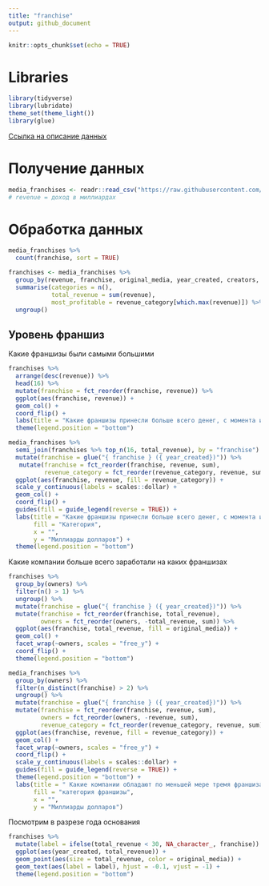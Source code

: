 ```yaml
---
title: "franchise"
output: github_document
---
```


```r
knitr::opts_chunk$set(echo = TRUE)
```

# Libraries

```r
library(tidyverse)
library(lubridate)
theme_set(theme_light())
library(glue)
```

[Ссылка на описание данных](https://github.com/rfordatascience/tidytuesday/tree/master/data/2019/2019-07-02)

# Получение данных

```r
media_franchises <- readr::read_csv("https://raw.githubusercontent.com/rfordatascience/tidytuesday/master/data/2019/2019-07-02/media_franchises.csv")
# revenue = доход в миллиардах
```

# Обработка данных

```r
media_franchises %>% 
  count(franchise, sort = TRUE)

franchises <- media_franchises %>% 
  group_by(revenue, franchise, original_media, year_created, creators, owners) %>% 
  summarise(categories = n(),
            total_revenue = sum(revenue),
            most_profitable = revenue_category[which.max(revenue)]) %>% 
  ungroup()
```


## Уровень франшиз

Какие франшизы были самыми большими
```r
franchises %>% 
  arrange(desc(revenue)) %>% 
  head(16) %>% 
  mutate(franchise = fct_reorder(franchise, revenue)) %>% 
  ggplot(aes(franchise, revenue)) +
  geom_col() +
  coord_flip() +
  labs(title = "Какие франшизы принесли больше всего денег, с момента их создания") +
  theme(legend.position = "bottom")
```

```r
media_franchises %>% 
  semi_join(franchises %>% top_n(16, total_revenue), by = "franchise") %>% 
  mutate(franchise = glue("{ franchise } ({ year_created})")) %>% 
   mutate(franchise = fct_reorder(franchise, revenue, sum),
          revenue_category = fct_reorder(revenue_category, revenue, sum)) %>% 
  ggplot(aes(franchise, revenue, fill = revenue_category)) +
  scale_y_continuous(labels = scales::dollar) +
  geom_col() +
  coord_flip() +
  guides(fill = guide_legend(reverse = TRUE)) +
  labs(title = "Какие франшизы принесли больше всего денег, с момента их создания",
       fill = "Категория",
       x = "",
       y = "Миллиарды долларов") +
  theme(legend.position = "bottom")
```

Какие компании больше всего заработали на каких франшизах

```r
franchises %>% 
  group_by(owners) %>% 
  filter(n() > 1) %>% 
  ungroup() %>% 
  mutate(franchise = glue("{ franchise } ({ year_created})")) %>% 
  mutate(franchise = fct_reorder(franchise, total_revenue),
         owners = fct_reorder(owners, -total_revenue, sum)) %>% 
  ggplot(aes(franchise, total_revenue, fill = original_media)) +
  geom_col() +
  facet_wrap(~owners, scales = "free_y") +
  coord_flip() +
  theme(legend.position = "bottom")
```

```r
media_franchises %>% 
  group_by(owners) %>% 
  filter(n_distinct(franchise) > 2) %>% 
  ungroup() %>% 
  mutate(franchise = glue("{ franchise } ({ year_created})")) %>% 
  mutate(franchise = fct_reorder(franchise, revenue, sum),
         owners = fct_reorder(owners, -revenue, sum),
         revenue_category = fct_reorder(revenue_category, revenue, sum)) %>%
  ggplot(aes(franchise, revenue, fill = revenue_category)) +
  geom_col() +
  facet_wrap(~owners, scales = "free_y") +
  coord_flip() +
  scale_y_continuous(labels = scales::dollar) +
  guides(fill = guide_legend(reverse = TRUE)) +
  theme(legend.position = "bottom") +
  labs(title = " Какие компании обладают по меньшей мере тремя франшизами",
       fill = "категория франшизы",
       x = "",
       y = "Миллиарды долларов")
```

Посмотрим в разрезе года основания
```r
franchises %>% 
  mutate(label = ifelse(total_revenue < 30, NA_character_, franchise)) %>% 
  ggplot(aes(year_created, total_revenue)) +
  geom_point(aes(size = total_revenue, color = original_media)) +
  geom_text(aes(label = label), hjust = -0.1, vjust = -1) +
  theme(legend.position = "bottom")
```


